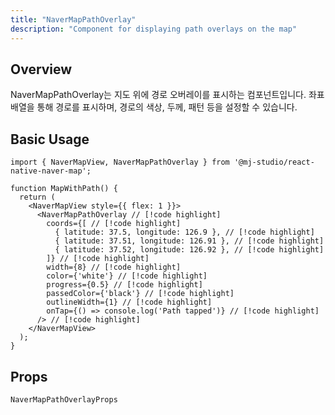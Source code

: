 ```yaml
---
title: "NaverMapPathOverlay"
description: "Component for displaying path overlays on the map"
---
```


## Overview

NaverMapPathOverlay는 지도 위에 경로 오버레이를 표시하는 컴포넌트입니다.
좌표 배열을 통해 경로를 표시하며, 경로의 색상, 두께, 패턴 등을 설정할 수 있습니다.

## Basic Usage

```tsx
import { NaverMapView, NaverMapPathOverlay } from '@mj-studio/react-native-naver-map';

function MapWithPath() {
  return (
    <NaverMapView style={{ flex: 1 }}>
      <NaverMapPathOverlay // [!code highlight]
        coords={[ // [!code highlight]
          { latitude: 37.5, longitude: 126.9 }, // [!code highlight]
          { latitude: 37.51, longitude: 126.91 }, // [!code highlight]
          { latitude: 37.52, longitude: 126.92 }, // [!code highlight]
        ]} // [!code highlight]
        width={8} // [!code highlight]
        color={'white'} // [!code highlight]
        progress={0.5} // [!code highlight]
        passedColor={'black'} // [!code highlight]
        outlineWidth={1} // [!code highlight]
        onTap={() => console.log('Path tapped')} // [!code highlight]
      /> // [!code highlight]
    </NaverMapView>
  );
}
```

## Props

`NaverMapPathOverlayProps`

<AutoTypeTable path="../src/component/NaverMapPathOverlay.tsx" name="NaverMapPathOverlayProps" />
